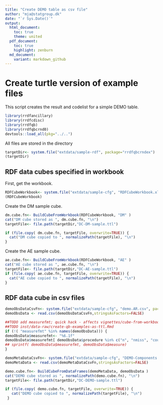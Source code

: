 ```yaml
---
title: "Create DEMO table as csv file"
author: "mja@statgroup.dk"
date: "`r Sys.Date()`"
output:
  html_document:
    toc: true
    theme: united
  pdf_document:
    toc: true
    highlight: zenburn
  md_document:
    variant: markdown_github
---
```


# Create turtle version of example files

This script creates the result and codelist for a simple DEMO table.

```r
library(rrdfancillary)
library(rrdfcdisc)
library(rrdfqb)
library(rrdfqbcrnd0)
devtools::load_all(pkg="../..")
```

All files are stored in the directory
```r
targetDir<- system.file("extdata/sample-rdf", package="rrdfqbcrndex")
(targetDir)
```

## RDF data cubes specified in workbook

First, get the workbook.
```r
RDFCubeWorkbook<- system.file("extdata/sample-cfg", "RDFCubeWorkbook.xlsx", package="rrdfqbcrndex")
(RDFCubeWorkbook)
```

Create the DM sample cube.
```r
dm.cube.fn<- BuildCubeFromWorkbook(RDFCubeWorkbook, "DM" )
cat("DM cube stored as ", dm.cube.fn, "\n")
targetFile<- file.path(targetDir,"DC-DM-sample.ttl")

if (file.copy( dm.cube.fn, targetFile, overwrite=TRUE)) {
  cat("DM cube copied to ", normalizePath(targetFile), "\n")
}
```

Create the AE sample cube.
```r
ae.cube.fn<- BuildCubeFromWorkbook(RDFCubeWorkbook, "AE" )
cat("AE cube stored as ", ae.cube.fn, "\n")
targetFile<- file.path(targetDir,"DC-AE-sample.ttl")
if (file.copy( ae.cube.fn, targetFile, overwrite=TRUE)) {
  cat("AE cube copied to ", normalizePath(targetFile), "\n")
}

```

## RDF data cube in csv files

```r
demoObsDataCsvFn<- system.file("extdata/sample-cfg", "demo.AR.csv", package="rrdfqbcrndex")
demoObsData <- read.csv(demoObsDataCsvFn,stringsAsFactors=FALSE)

##TODO add measurefmt; quick hack - affects vignettes/cube-from-workbook.Rmd and
##TODO inst/data-raw/create-qb-examples-as-ttl.Rmd
if (!( "measurefmt" %in% names(demoObsData))) {
demoObsData$measurefmt<- "%6.1f"
demoObsData$measurefmt[ demoObsData$procedure %in% c("n", "nmiss", "count") ]<- "%6.0f"
## sprintf( demoObsData$measurefmt, demoObsData$measure)
}

demoMetaDataCsvFn<- system.file("extdata/sample-cfg", "DEMO-Components.csv", package="rrdfqbcrndex")
demoMetaData <- read.csv(demoMetaDataCsvFn,stringsAsFactors=FALSE)

demo.cube.fn<- BuildCubeFromDataFrames(demoMetaData, demoObsData )
cat("DEMO cube stored as ", normalizePath(demo.cube.fn), "\n")
targetFile<- file.path(targetDir,"DC-DEMO-sample.ttl")

if (file.copy( demo.cube.fn, targetFile, overwrite=TRUE)) {
   cat("DEMO cube copied to ", normalizePath(targetFile), "\n")
 }


```

